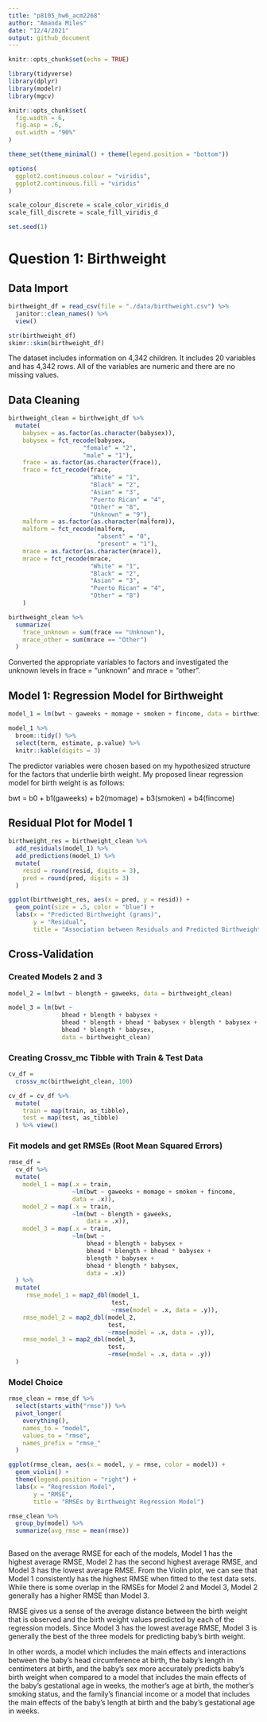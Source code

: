 ```yaml
---
title: "p8105_hw6_acm2268"
author: "Amanda Miles"
date: "12/4/2021"
output: github_document
---
```


```r
knitr::opts_chunk$set(echo = TRUE)

library(tidyverse)
library(dplyr)
library(modelr)
library(mgcv)

knitr::opts_chunk$set(
  fig.width = 6,
  fig.asp = .6,
  out.width = "90%"
)

theme_set(theme_minimal() + theme(legend.position = "bottom"))

options(
  ggplot2.continuous.colour = "viridis",
  ggplot2.continuous.fill = "viridis"
)

scale_colour_discrete = scale_color_viridis_d
scale_fill_discrete = scale_fill_viridis_d

set.seed(1)

```

# Question 1: Birthweight

## Data Import

```r

birthweight_df = read_csv(file = "./data/birthweight.csv") %>%
  janitor::clean_names() %>%
  view()

str(birthweight_df)
skimr::skim(birthweight_df)

```

The dataset includes information on 4,342 children. It includes 20  variables and has 4,342 rows. All of the variables are numeric and there are no missing values. 

## Data Cleaning

```r

birthweight_clean = birthweight_df %>%
  mutate(
    babysex = as.factor(as.character(babysex)),
    babysex = fct_recode(babysex, 
                     "female" = "2",
                     "male" = "1"),
    frace = as.factor(as.character(frace)),
    frace = fct_recode(frace,
                       "White" = "1",
                       "Black" = "2",
                       "Asian" = "3",
                       "Puerto Rican" = "4",
                       "Other" = "8",
                       "Unknown" = "9"),
    malform = as.factor(as.character(malform)),
    malform = fct_recode(malform,
                         "absent" = "0",
                         "present" = "1"),
    mrace = as.factor(as.character(mrace)),
    mrace = fct_recode(mrace,
                       "White" = "1",
                       "Black" = "2",
                       "Asian" = "3",
                       "Puerto Rican" = "4",
                       "Other" = "8")
    )

birthweight_clean %>%
  summarize(
    frace_unknown = sum(frace == "Unknown"),
    mrace_other = sum(mrace == "Other")
  )

```

Converted the appropriate variables to factors and investigated the unknown levels in frace = "unknown" and mrace = "other".

## Model 1: Regression Model for Birthweight

```r

model_1 = lm(bwt ~ gaweeks + momage + smoken + fincome, data = birthweight_clean)

model_1 %>% 
  broom::tidy() %>%
  select(term, estimate, p.value) %>% 
  knitr::kable(digits = 3)

```

The predictor variables were chosen based on my hypothesized structure for the factors that underlie birth weight. My proposed linear regression model for birth weight is as follows: 

bwt = b0 + b1(gaweeks) + b2(momage) + b3(smoken) + b4(fincome) 

## Residual Plot for Model 1

```r

birthweight_res = birthweight_clean %>%
  add_residuals(model_1) %>%
  add_predictions(model_1) %>% 
  mutate(
    resid = round(resid, digits = 3),
    pred = round(pred, digits = 3)
  )

ggplot(birthweight_res, aes(x = pred, y = resid)) + 
  geom_point(size = .5, color = "blue") +
  labs(x = "Predicted Birthweight (grams)",
       y = "Residual",
       title = "Association between Residuals and Predicted Birthweight")

```

## Cross-Validation

### Created Models 2 and 3

```r

model_2 = lm(bwt ~ blength + gaweeks, data = birthweight_clean)

model_3 = lm(bwt ~ 
               bhead + blength + babysex + 
               bhead * blength + bhead * babysex + blength * babysex +
               bhead * blength * babysex,
               data = birthweight_clean)

```

### Creating Crossv_mc Tibble with Train & Test Data

```r

cv_df = 
  crossv_mc(birthweight_clean, 100)

cv_df = cv_df %>%
  mutate(
    train = map(train, as_tibble),
    test = map(test, as_tibble)
  ) %>% view()

```

### Fit models and get RMSEs (Root Mean Squared Errors)

```r

rmse_df =
  cv_df %>%
  mutate(
    model_1 = map(.x = train, 
                  ~lm(bwt ~ gaweeks + momage + smoken + fincome, 
                  data = .x)),
    model_2 = map(.x = train,
                  ~lm(bwt ~ blength + gaweeks, 
                      data = .x)),
    model_3 = map(.x = train,
                  ~lm(bwt ~ 
                      bhead + blength + babysex + 
                      bhead * blength + bhead * babysex +
                      blength * babysex +
                      bhead * blength * babysex,
                      data = .x))
  ) %>%
  mutate(
     rmse_model_1 = map2_dbl(model_1, 
                             test, 
                             ~rmse(model = .x, data = .y)),
    rmse_model_2 = map2_dbl(model_2,
                            test, 
                            ~rmse(model = .x, data = .y)),
    rmse_model_3 = map2_dbl(model_3,
                            test, 
                            ~rmse(model = .x, data = .y))
  )


```

### Model Choice

```r

rmse_clean = rmse_df %>%
  select(starts_with("rmse")) %>%
  pivot_longer(
    everything(),
    names_to = "model",
    values_to = "rmse",
    names_prefix = "rmse_"
  ) 

ggplot(rmse_clean, aes(x = model, y = rmse, color = model)) +
  geom_violin() +
  theme(legend.position = "right") +
  labs(x = "Regression Model",
       y = "RMSE",
       title = "RMSEs by Birthweight Regression Model")

rmse_clean %>%
  group_by(model) %>%
  summarize(avg_rmse = mean(rmse))
 

```
Based on the average RMSE for each of the models, Model 1 has the highest average RMSE, Model 2 has the second highest average RMSE, and Model 3 has the lowest average RMSE. From the Violin plot, we can see that Model 1 consistently has the highest RMSE when fitted to the test data sets. While there is some overlap in the RMSEs for Model 2 and Model 3, Model 2 generally has a higher RMSE than Model 3. 

RMSE gives us a sense of the average distance between the birth weight that is observed and the birth weight values predicted by each of the regression models. Since Model 3 has the lowest average RMSE, Model 3 is generally the best of the three models for predicting baby's birth weight. 

In other words, a model which includes the main effects and interactions between the baby's head circumference at birth, the baby's length in centimeters at birth, and the baby's sex more accurately predicts baby's birth weight when compared to a model that includes the main effects of the baby's gestational age in weeks, the mother's age at birth, the mother's smoking status, and the family's financial income or a model that includes the main effects of the baby's length at birth and the baby's gestational age in weeks.











